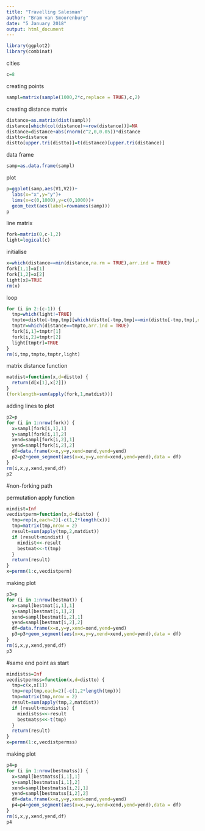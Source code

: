 ---
title: "Travelling Salesman"
author: "Bram van Smoorenburg"
date: "5 January 2018"
output: html_document
---

```{r}
library(ggplot2)
library(combinat)
```

cities
```{r}
c=8
```

creating points
```{r}
sampl=matrix(sample(1000,2*c,replace = TRUE),c,2)
```

creating distance matrix
```{r}
distance=as.matrix(dist(sampl))
distance[which(col(distance)>=row(distance))]=NA
distance=distance+abs(rnorm(c^2,0,0.05))*distance
distto=distance
distto[upper.tri(distto)]=t(distance)[upper.tri(distance)]
```

data frame
```{r}
samp=as.data.frame(sampl)
```

plot
```{r}
p=ggplot(samp,aes(V1,V2))+
  labs(x="x",y="y")+
  lims(x=c(0,1000),y=c(0,1000))+
  geom_text(aes(label=rownames(samp)))
p
```

line matrix
```{r}
fork=matrix(0,c-1,2)
light=logical(c)
```

initialise
```{r}
x=which(distance==min(distance,na.rm = TRUE),arr.ind = TRUE)
fork[1,1]=x[1]
fork[1,2]=x[2]
light[x]=TRUE
rm(x)
```

loop
```{r}
for (i in 2:(c-1)) {
  tmp=which(light!=TRUE)
  tmpto=distto[-tmp,tmp][which(distto[-tmp,tmp]==min(distto[-tmp,tmp],na.rm = TRUE))]
  tmptr=which(distance==tmpto,arr.ind = TRUE)
  fork[i,1]=tmptr[1]
  fork[i,2]=tmptr[2]
  light[tmptr]=TRUE
}
rm(i,tmp,tmpto,tmptr,light)
```

matrix distance function
```{r}
matdist=function(x,d=distto) {
  return(d[x[1],x[2]])
}
(forklength=sum(apply(fork,1,matdist)))
```

adding lines to plot
```{r}
p2=p
for (i in 1:nrow(fork)) {
  x=sampl[fork[i,1],1]
  y=sampl[fork[i,1],2]
  xend=sampl[fork[i,2],1]
  yend=sampl[fork[i,2],2]
  df=data.frame(x=x,y=y,xend=xend,yend=yend)
  p2=p2+geom_segment(aes(x=x,y=y,xend=xend,yend=yend),data = df)
}
rm(i,x,y,xend,yend,df)
p2
```

#non-forking path

permutation apply function
```{r}
mindist=Inf
vecdistperm=function(x,d=distto) {
  tmp=rep(x,each=2)[-c(1,2*length(x))]
  tmp=matrix(tmp,nrow = 2)
  result=sum(apply(tmp,2,matdist))
  if (result<mindist) {
    mindist<<-result
    bestmat<<-t(tmp)
  }
  return(result)
}
x=permn(1:c,vecdistperm)
```

making plot
```{r}
p3=p
for (i in 1:nrow(bestmat)) {
  x=sampl[bestmat[i,1],1]
  y=sampl[bestmat[i,1],2]
  xend=sampl[bestmat[i,2],1]
  yend=sampl[bestmat[i,2],2]
  df=data.frame(x=x,y=y,xend=xend,yend=yend)
  p3=p3+geom_segment(aes(x=x,y=y,xend=xend,yend=yend),data = df)
}
rm(i,x,y,xend,yend,df)
p3
```

#same end point as start
```{r}
mindistss=Inf
vecdistpermss=function(x,d=distto) {
  tmp=c(x,x[1])
  tmp=rep(tmp,each=2)[-c(1,2*length(tmp))]
  tmp=matrix(tmp,nrow = 2)
  result=sum(apply(tmp,2,matdist))
  if (result<mindistss) {
    mindistss<<-result
    bestmatss<<-t(tmp)
  }
  return(result)
}
x=permn(1:c,vecdistpermss)
```

making plot
```{r}
p4=p
for (i in 1:nrow(bestmatss)) {
  x=sampl[bestmatss[i,1],1]
  y=sampl[bestmatss[i,1],2]
  xend=sampl[bestmatss[i,2],1]
  yend=sampl[bestmatss[i,2],2]
  df=data.frame(x=x,y=y,xend=xend,yend=yend)
  p4=p4+geom_segment(aes(x=x,y=y,xend=xend,yend=yend),data = df)
}
rm(i,x,y,xend,yend,df)
p4
```
